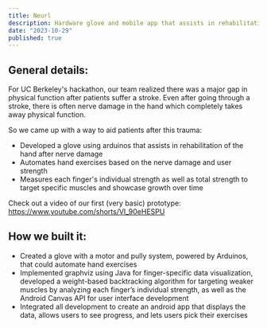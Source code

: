 ```yaml
---
title: Neurl
description: Hardware glove and mobile app that assists in rehabilitation of the hand after nerve damage.
date: "2023-10-29"
published: true
---
```


General details:
-

For UC Berkeley's hackathon, our team realized there was a major gap in physical function after patients suffer a stroke. Even after going through a stroke, there is often nerve damage in the hand which completely takes away physical function.

So we came up with a way to aid patients after this trauma:
- Developed a glove using arduinos that assists in rehabilitation of the hand after nerve damage
- Automates hand exercises based on the nerve damage and user strength
- Measures each finger's individual strength as well as total strength to target specific muscles and showcase growth over time

Check out a video of our first (very basic) prototype: https://www.youtube.com/shorts/VI_90eHESPU

How we built it:
-
- Created a glove with a motor and pully system, powered by Arduinos, that could automate hand
exercises
- Implemented graphviz using Java for finger-specific data visualization, developed a weight-based
backtracking algorithm for targeting weaker muscles by analyzing each finger’s individual strength, as
well as the Android Canvas API for user interface development
- Integrated all development to create an android app that displays the data, allows users to see progress,
and lets users pick their exercises
